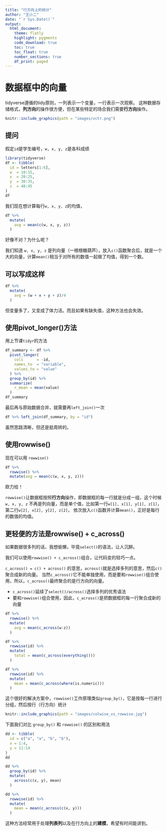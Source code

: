 ```yaml
---
title: "行方向上的统计"
author: "王小二"
date: "`r Sys.Date()`"
output: 
  html_document:
    theme: flatly
    highlight: pygments
    code_download: true
    toc: true
    toc_float: true
    number_sections: true
    df_print: paged
---
```



# 数据框中的向量

tidyverse遵循的tidy原则，一列表示一个变量，一行表示一次观察。
这种数据存储格式，**列方向**的操作很方便，但在某些特定的场合我们需要**行方向**操作。

```r
knitr::include_graphics(path = "images/vctr.png")
```



## 提问

假定`id`是学生编号，`w, x, y, z`是各科成绩
```r
library(tidyverse)
df <- tibble(
  id = letters[1:6],
  w  = 10:15,
  x  = 20:25,
  y  = 30:35,
  z  = 40:45
)
df
```

我们现在想计算每行`w, x, y, z`的均值，

```r
df %>% 
  mutate(
    avg = mean(c(w, x, y, z))
  )
```

好像不对？为什么呢？

::: {.rmdnote}

我们知道 `w, x, y, z` 是列向量（一根根糖葫芦），放入`c()`函数聚合后，就是一个大的向量，计算`mean()`相当于对所有的数值一起做了均值，得到一个数。 

:::


## 可以写成这样
```r
df %>% 
  mutate(
    avg = (w + x + y + z)/4
  )
```

但变量多了，又变成了体力活。而且如果有缺失值，这种方法也会失效。



## 使用pivot_longer()方法

用上节课`tidyr`的方法
```r
df_summary <- df %>%
  pivot_longer(
    cols      = -id,
    names_to  = "variable",
    values_to = "value"
  ) %>%
  group_by(id) %>%
  summarize(
    r_mean = mean(value)
  )
df_summary
```


最后再与原始数据合并，就需要再`left_join()`一次

```r
df %>% left_join(df_summary, by = "id")
```

虽然思路清晰，但还是挺周转的。



## 使用rowwise()

现在可以用 `rowwise()`

```r
df %>%
  rowwise() %>%
  mutate(avg = mean(c(w, x, y, z)))
```

欧力给！

::: {.rmdnote}

`rowwise()`让数据框按照**行方向**操作，即数据框的每一行就是分成一组，这个时候`w, x, y, z`  不再是列向量，而是单个值，比如第一行`w[1], x[1], y[1], z[1]`，第二行`w[2], x[2], y[2], z[2]`， 依次放入`c()`函数并计算`mean()`，正好是每行的数值的均值。

:::



## 更轻便的方法是rowwise() + c_across()

如果数据很多列的话，我想偷懒，毕竟`select()`的语法，让人沉醉。

我们可以使用`rowwise() + c_across()`组合，让代码变的轻巧一点。



::: {.rmdnote}

`c_across() = c() + across()` 的意思，`across()`就是选择多列的意思，然后`c()`聚合成新的向量。
当然`c_across()`它不能单独使用，而是要和`rowwise()`组合使用，所以，`c_across()`最终聚合的是行方向的向量。

- `c_across()`延续了`select()/across()`选择多列的优秀语法
- 要和`rowwise()`组合使用，因此，`c_across()`是把数据框的每一行聚合成新的向量

:::




```r
df %>%
  rowwise() %>%
  mutate(
    avg = mean(c_across(w:z))
  )
```



```r
df %>%
  rowwise(id) %>%
  mutate(
    total = mean(c_across(everything()))
  )
```


```r
df %>%
  rowwise(id) %>%
  mutate(
    mean = mean(c_across(where(is.numeric)))
  )
```





这个很好的解决方案中，`rowwise()`工作原理类似`group_by()`，它是按每一行进行分组，然后按行（行方向）统计

```r
knitr::include_graphics(path = "images/colwise_vs_rowwise.jpg")
```

下面我们对比 `group_by()` 和 `rowwise()` 的区别和用法

```r
dd <- tibble(
  id = c("a", "a", "b", "b"),
  x = 1:4,
  y = 11:14
)
dd
```


```r
dd %>% 
  group_by(id) %>% 
  mutate(
    across(c(x, y), mean)
  )
```


```r
dd %>% 
  rowwise(id) %>% 
  mutate(
    mean = mean(c_across(c(x, y)))
  )
```



这种方法经常用于处理**列表列**以及在行方向上的**建模**，希望有时间能讲到。

